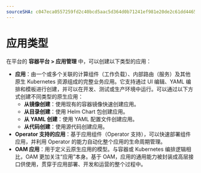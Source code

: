 ```yaml
---
sourceSHA: c047eca0557259fd2c40bcd5aac5d364d0b71241ef981e20de2c61dd4465f322
---
```


# 应用类型

在平台的 **容器平台 > 应用管理** 中，可以创建以下类型的应用：

- **应用**：由一个或多个关联的计算组件（工作负载）、内部路由（服务）及其他原生 Kubernetes 资源组成的完整业务应用。它支持通过 UI 编辑、YAML 编排和模板进行创建，并可以在开发、测试或生产环境中运行。可以通过以下方式创建不同类型的原生应用：
  - **从镜像创建**：使用现有的容器镜像快速创建应用。
  - **从目录创建**：使用 Helm Chart 包创建应用。
  - **从 YAML 创建**：使用 YAML 配置文件创建应用。
  - **从代码创建**：使用源代码创建应用。
- **Operator 支持的应用**：基于应用组件（Operator 支持），可以快速部署组件应用，并利用 Operator 的能力自动化整个应用的生命周期管理。
- **OAM 应用**：用于定义云原生应用的模型。与容器或 Kubernetes 编排逻辑相比，OAM 更加关注“应用”本身。基于 OAM，应用的通用能力被封装成高层接口供使用，贯穿于应用部署、开发和运营的整个过程中。
